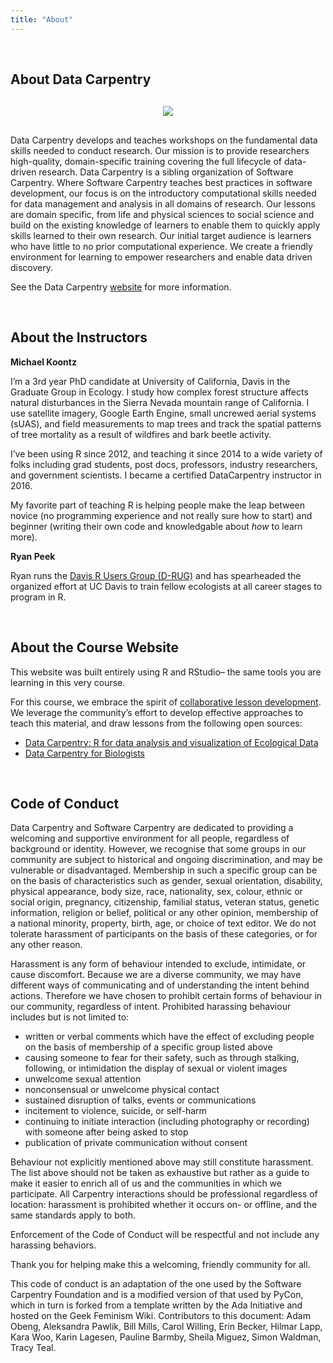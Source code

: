```yaml
---
title: "About"
---
```


<br>

## About Data Carpentry

<p></p>

<div style="text-align: center; margin-top: 30px; margin-bottom: 30px;">
![](./img/DC-logo-vision.png)
</div>

<p></p>

Data Carpentry develops and teaches workshops on the fundamental data skills needed to conduct research. Our mission is to provide researchers high-quality, domain-specific training covering the full lifecycle of data-driven research. Data Carpentry is a sibling organization of Software Carpentry. Where Software Carpentry teaches best practices in software development, our focus is on the introductory computational skills needed for data management and analysis in all domains of research. Our lessons are domain specific, from life and physical sciences to social science and build on the existing knowledge of learners to enable them to quickly apply skills learned to their own research. Our initial target audience is learners who have little to no prior computational experience. We create a friendly environment for learning to empower researchers and enable data driven discovery.

See the Data Carpentry [website](http://www.datacarpentry.org/) for more information.

<br>

## About the Instructors

**Michael Koontz** 
<a href="mailto:mikoontz@gmail.com"><i class="fa fa-envelope-o" aria-hidden="true" ></i></a> 
<a href="https://michaeljkoontz.weebly.com/"><i class="fa fa-user" aria-hidden="true"></i></a> 
<a href="https://twitter.com/_mikoontz"><i class="fa fa-twitter" aria-hidden="true"></i></a> 
<a href="https://github.com/mikoontz"><i class="fa fa-github" aria-hidden="true"></i></a> 
<a href="https://orcid.org/0000-0002-8276-210X"><i class="ai ai-orcid"></i></a>  

I'm a 3rd year PhD candidate at University of California, Davis in the Graduate Group in Ecology. I study how complex forest structure affects natural disturbances in the Sierra Nevada mountain range of California. I use satellite imagery, Google Earth Engine, small uncrewed aerial systems (sUAS), and field measurements to map trees and track the spatial patterns of tree mortality as a result of wildfires and bark beetle activity.

I've been using R since 2012, and teaching it since 2014 to a wide variety of folks including grad students, post docs, professors, industry researchers, and government scientists. I became a certified DataCarpentry instructor in 2016.

My favorite part of teaching R is helping people make the leap between novice (no programming experience and not really sure how to start) and beginner (writing their own code and knowledgable about *how* to learn more).  

**Ryan Peek** 
<a href="mailto:rapeek@ucdavis.edu"><i class="fa fa-envelope-o" aria-hidden="true"></i></a> 
<a href="https://ryanpeek.github.io/"><i class="fa fa-user" aria-hidden="true"></i></a>
<a href="https://twitter.com/riverpeek"><i class="fa fa-twitter" aria-hidden="true"></i></a>
<a href="https://github.com/ryanpeek"><i class="fa fa-github" aria-hidden="true"></i></a> 
<a href="https://orcid.org/0000-0002-9577-6885"><i class="ai ai-orcid"></i></a>

Ryan runs the [Davis R Users Group (D-RUG)](http://d-rug.github.io/) and has spearheaded the organized effort at UC Davis to train fellow ecologists at all career stages to program in R.

<br>

## About the Course Website

This website was built entirely using R and RStudio-- the same tools you are learning in this very course.

For this course, we embrace the spirit of [collaborative lesson development](https://github.com/swcarpentry/collaborative-lesson-development). We leverage the community's effort to develop effective approaches to teach this material, and draw lessons from the following open sources:

* [Data Carpentry: R for data analysis and visualization of Ecological Data](http://www.datacarpentry.org/R-ecology-lesson/)
* [Data Carpentry for Biologists](http://www.datacarpentry.org/semester-biology/)

<br>

## Code of Conduct

Data Carpentry and Software Carpentry are dedicated to providing a welcoming and supportive environment for all people, regardless of background or identity. However, we recognise that some groups in our community are subject to historical and ongoing discrimination, and may be vulnerable or disadvantaged. Membership in such a specific group can be on the basis of characteristics such as gender, sexual orientation, disability, physical appearance, body size, race, nationality, sex, colour, ethnic or social origin, pregnancy, citizenship, familial status, veteran status, genetic information, religion or belief, political or any other opinion, membership of a national minority, property, birth, age, or choice of text editor. We do not tolerate harassment of participants on the basis of these categories, or for any other reason.

Harassment is any form of behaviour intended to exclude, intimidate, or cause discomfort. Because we are a diverse community, we may have different ways of communicating and of understanding the intent behind actions. Therefore we have chosen to prohibit certain forms of behaviour in our community, regardless of intent. Prohibited harassing behaviour includes but is not limited to:

* written or verbal comments which have the effect of excluding people on the basis of membership of a specific group listed above
* causing someone to fear for their safety, such as through stalking, following, or intimidation
the display of sexual or violent images
* unwelcome sexual attention
* nonconsensual or unwelcome physical contact
* sustained disruption of talks, events or communications
* incitement to violence, suicide, or self-harm
* continuing to initiate interaction (including photography or recording) with someone after being asked to stop
* publication of private communication without consent

Behaviour not explicitly mentioned above may still constitute harassment. The list above should not be taken as exhaustive but rather as a guide to make it easier to enrich all of us and the communities in which we participate. All Carpentry interactions should be professional regardless of location: harassment is prohibited whether it occurs on- or offline, and the same standards apply to both.

Enforcement of the Code of Conduct will be respectful and not include any harassing behaviors.

Thank you for helping make this a welcoming, friendly community for all.

This code of conduct is an adaptation of the one used by the Software Carpentry Foundation and is a modified version of that used by PyCon, which in turn is forked from a template written by the Ada Initiative and hosted on the Geek Feminism Wiki. Contributors to this document: Adam Obeng, Aleksandra Pawlik, Bill Mills, Carol Willing, Erin Becker, Hilmar Lapp, Kara Woo, Karin Lagesen, Pauline Barmby, Sheila Miguez, Simon Waldman, Tracy Teal.

